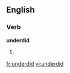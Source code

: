 ==English==

===Verb===
'''underdid'''

# {{present participle of|[[underdo]]}}

[[fr:underdid]]
[[vi:underdid]]